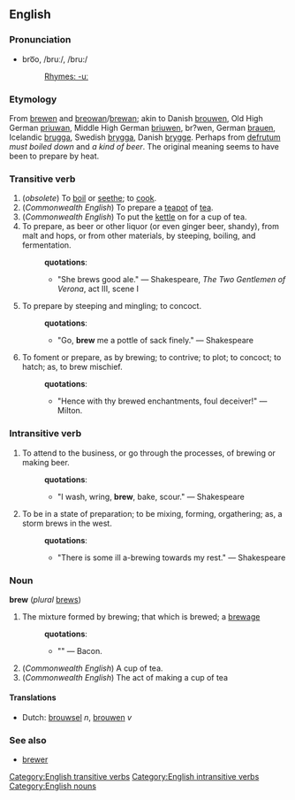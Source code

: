 ==English==
===Pronunciation===
*bro͞o, /bruː/, /bru:/
*:[[Rhymes:English:-uː|Rhymes: -uː]]
===Etymology===
From {{OE.}} [[brewen]] and {{AS.}} [[breowan]]/[[brewan]]; akin to Danish [[brouwen]], Old High German [[priuwan]], Middle High German [[briuwen]], br?wen, German [[brauen]], Icelandic [[brugga]], Swedish [[brygga]], Danish [[brygge]].  Perhaps from {{L.}} [[defrutum]] ''must boiled down'' and {{Gr.}} [[]] ''a kind of beer''. The original meaning seems to have been to prepare by heat.
===Transitive verb===
[[Category:English transitive verbs]]
{{En-infl-reg-consonant|brew||}}
<!--*[[imp.]] & [[p. p.]]: Brewed 
*[[p. pr.]] & [[vb. n.]]:Brewing -->

#(''obsolete'') To [[boil]] or [[seethe]]; to [[cook]]. 
#(''Commonwealth English'') To prepare a [[teapot]] of [[tea]].
#(''Commonwealth English'') To put the [[kettle]] on for a cup of tea. 
#To prepare, as beer or other liquor (or even ginger beer, shandy), from malt and hops, or from other materials, by steeping, boiling, and fermentation.
#:'''quotations''':
#:*"She brews good ale." &mdash; Shakespeare, ''The Two Gentlemen of Verona'', act III, scene I
#To prepare by steeping and mingling; to concoct.
#:'''quotations''':
#:*"Go, '''brew''' me a pottle of sack finely." &mdash; Shakespeare
#To foment or prepare, as by brewing; to contrive; to plot; to concoct; to hatch; as, to brew mischief.
#:'''quotations''':
#:*"Hence with thy brewed enchantments, foul deceiver!" &mdash; Milton.

===Intransitive verb===
{{En-infl-reg-consonant|brew||}}
[[Category:English intransitive verbs]]
# To attend to the business, or go through the processes, of brewing or making beer.
#:'''quotations''':
#:*"I wash, wring, '''brew''', bake, scour." &mdash; Shakespeare
# To be in a state of preparation; to be mixing, forming, orgathering; as, a storm brews in the west.
#:'''quotations''':
#:*"There is some ill a-brewing towards my rest." &mdash; Shakespeare

===Noun===
[[Category:English nouns]]
'''brew''' (''plural'' [[brews]])
# The mixture formed by brewing; that which is brewed; a [[brewage]]
#:'''quotations''':
#:*"" &mdash; Bacon.
#(''Commonwealth English'') A cup of tea.
#(''Commonwealth English'') The act of making a cup of tea

====Translations====
*Dutch: [[brouwsel]] ''n'', [[brouwen]] ''v''

===See also===
* [[brewer]]